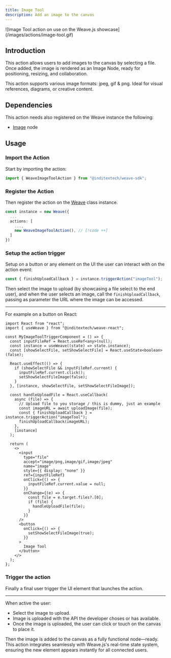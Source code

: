 ```yaml
---
title: Image Tool
description: Add an image to the canvas
---
```


<div className="flex justify-center items-center *:max-w-[700px] bg-gradient-to-br from-fd-primary/10 rounded-xl border">
  ![Image Tool action on use on the Weave.js
  showcase](/images/actions/image-tool.gif)
</div>

## Introduction

This action allows users to add images to the canvas by selecting a file. Once added,
the image is rendered as an Image Node, ready for positioning, resizing, and collaboration.

This action supports various image formats: jpeg, gif & png. Ideal for visual
references, diagrams, or creative content.

## Dependencies

This action needs also registered on the Weave instance the following:

- [Image](/docs/main/build/nodes/image) node

## Usage

<div className="fd-steps">

<div className="[&_h3]:fd-step">

### Import the Action

Start by importing the action:

```ts
import { WeaveImageToolAction } from "@inditextech/weave-sdk";
```

</div>

<div className='[&_h3]:fd-step'>

### Register the Action

Then register the action on the [Weave](/docs/sdk/api-reference/weave) class instance.

```ts
const instance = new Weave({
  ...
  actions: [
    ...,
    new WeaveImageToolAction(), // [!code ++]
  ]
})
```

</div>

<div className='[&_h3]:fd-step'>

### Setup the action trigger

Setup on a button or any element on the UI the user can interact with on the action event:

```ts
const { finishUploadCallback } = instance.triggerAction("imageTool");
```

Then select the image to upload (by showcasing a file select to the end user), and when the user
selects an image, call the `finishUploadCallback`, passing as parameter the URL where the image
can be accessed.

---

For example on a button on React:

```tsx
import React from "react";
import { useWeave } from "@inditextech/weave-react";

const MyImageToolTriggerComponent = () => {
  const inputFileRef = React.useRef<any>(null);
  const instance = useWeave((state) => state.instance);
  const [showSelectFile, setShowSelectFile] = React.useState<boolean>(false);

  React.useEffect(() => {
    if (showSelectFile && inputFileRef.current) {
      inputFileRef.current.click();
      setShowSelectFileImage(false);
    }
  }, [instance, showSelectFile, setShowSelectFileImage]);

  const handleUploadFile = React.useCallback(
    async (file) => {
      // Upload file to you storage / this is dummy, just an example
      const imageURL = await uploadImage(file);
      const { finishUploadCallback } = instance.triggerAction("imageTool");
      finishUploadCallback(imageURL);
    },
    [instance]
  );

  return (
    <>
      <input
        type="file"
        accept="image/png,image/gif,image/jpeg"
        name="image"
        style={{ display: "none" }}
        ref={inputFileRef}
        onClick={() => {
          inputFileRef.current.value = null;
        }}
        onChange={(e) => {
          const file = e.target.files?.[0];
          if (file) {
            handleUploadFile(file);
          }
        }}
      />
      <button
        onClick={() => {
          setShowSelectFileImage(true);
        }}
      >
        Image Tool
      </button>
    </>
  );
};
```

### Trigger the action

Finally a final user trigger the UI element that launches the action.

---

When active the user:

- Select the image to upload.
- Image is uploaded with the API the developer choses or has available.
- Once the image is uploaded, the user can click or touch on the canvas to place it.

Then the image is added to the canvas as a fully functional node—ready.
This action integrates seamlessly with Weave.js's real-time state system,
ensuring the new element appears instantly for all connected users.

</div>

</div>
